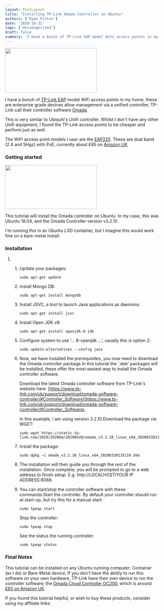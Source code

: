 ```yaml
---
layout: PostLayout
title: "Installing TP-Link Omada Controller on Ubuntu"
authors: ['Ryan Fitton']
date: '2020-10-31'
tags: ['Uncategorized']
draft: false
summary: 'I have a bunch of TP-Link EAP model WiFi access points in my home, these are enterprise grade devices allow management via a unified controller, TP-Link call their controller software Omada. This is very similar to Ubiquiti&#8217;s Unifi controller. Whilst I don&#8217;t have any other Unifi equipment, I found the TP-Link access points to be ...'
---
```


<a href="/static/img/blog/2020/10/omada_screenshot_1.png"><img loading="lazy"  src="/static/img/blog/2020/10/omada_screenshot_1-300x146.png" alt="" width="300" height="146" srcset="/static/img/blog/2020/10/omada_screenshot_1-300x146.png 300w, /static/img/blog/2020/10/omada_screenshot_1-1024x499.png 1024w, /static/img/blog/2020/10/omada_screenshot_1-768x374.png 768w, /static/img/blog/2020/10/omada_screenshot_1.png 1284w" sizes="(max-width: 300px) 100vw, 300px" /></a>

I have a bunch of <a href="https://www.amazon.co.uk/s/ref=as_li_ss_tl?k=tp+link+eap&amp;ref=nb_sb_noss&amp;linkCode=ll2&amp;tag=ryanfittoncou-21&amp;linkId=d7f0af7e347cffc0ba512d7e3b06e1c2&amp;language=en_GB">TP-Link EAP</a> model WiFi access points in my home, these are enterprise grade devices allow management via a unified controller, TP-Link call their controller software <a href="https://www.tp-link.com/uk/omada/">Omada</a>.

This is very similar to Ubiquiti's Unifi controller. Whilst I don't have any other Unifi equipment, I found the TP-Link access points to be cheaper and perform just as well.

The WiFi access point models I user are the [EAP225](https://www.amazon.co.uk/dp/B01LRQW0GM/ref=as_li_ss_tl?ie=UTF8&psc=1&linkCode=ll1&tag=ryanfittoncou-21&linkId=55886ce0c5db85c6e3a90c6415c107f1&language=en_GB). These are dual band (2.4 and 5Hgz) with PoE, currently about £65 on [Amazon UK](https://www.amazon.co.uk/dp/B01LRQW0GM/ref=as_li_ss_tl?ie=UTF8&psc=1&linkCode=ll1&tag=ryanfittoncou-21&linkId=55886ce0c5db85c6e3a90c6415c107f1&language=en_GB).

### Getting started

<a href="/static/img/blog/2020/10/omada_screenshot_2.png"><img loading="lazy"  src="/static/img/blog/2020/10/omada_screenshot_2-300x144.png" alt="" width="300" height="144" srcset="/static/img/blog/2020/10/omada_screenshot_2-300x144.png 300w, /static/img/blog/2020/10/omada_screenshot_2-1024x491.png 1024w, /static/img/blog/2020/10/omada_screenshot_2-768x368.png 768w, /static/img/blog/2020/10/omada_screenshot_2.png 1308w" sizes="(max-width: 300px) 100vw, 300px" /></a>

This tutorial will install the Omada controller on Ubuntu. In my case, this was Ubuntu 18.04, and the Omada Controller version v3.2.10.

I'm running this in an Ubuntu LXD container, but I imagine this would work fine on a bare-metal install.

### Installation

1.  1.  Update your packages:

        ``` {.language-markup .code-toolbar}
        sudo apt-get update
        ```

    2.  Install Mongo DB:

        ``` {.language-markup .code-toolbar}
        sudo apt-get install mongodb
        ```

    3.  Install JSVC, a tool to launch Java applications as daemons:

        ``` {.language-markup .code-toolbar}
        sudo apt-get install jsvc
        ```

    4.  Install Open JDK v8:

        ``` {.language-markup .code-toolbar}
        sudo apt-get install openjdk-8-jdk
        ```

    5.  Configure system to use '... 8-openjdk ...', usually this is option 2:

        ``` {.language-markup .code-toolbar}
        sudo update-alternatives --config java
        ```

    6.  Now, we have installed the prerequisites, you now need to download the Omada controller package.In this tutorial the '.deb' packages will be installed, these offer the most easiest way to install the Omada controller software.

        Download the latest Omada controller software from TP-Link's website here: [https://www.tp-link.com/uk/support/download/omada-software-controller/#Controller_Software](https://www.tp-link.com/uk/support/download/omada-software-controller/#Controller_Software).

        In this example, I am using version 3.2.10.Download the package via WGET:

        ``` {.language-markup .code-toolbar}
        sudo wget https://static.tp-link.com/2020/202004/20200420/omada_v3.2.10_linux_x64_20200330135119.deb
        ```

    7.  Install the package:

        ``` {.language-markup .code-toolbar}
        sudo dpkg –i omada_v3.2.10_linux_x64_20200330135119.deb
        ```

    8.  The installation will then guide you through the rest of the installation. Once complete, you will be prompted to go to a web address to finish setup. E.g. http://LOCALHOST/YOUR IP ADDRESS:8088.

    9.  You can start/stop the controller software with these commands:Start the controller. By default your controller should run at start-up, but try this for a manual start:

        ``` {.language-markup .code-toolbar}
        sudo tpeap start
        ```

        Stop the controller:

        ``` {.language-markup .code-toolbar}
        sudo tpeap stop
        ```

        See the status the running controller:

        ``` {.language-markup .code-toolbar}
        sudo tpeap status
        ```

### Final Notes

This tutorial can be installed on any Ubuntu running computer; Container (as I do) or Bare-Metal device. If you don't have the ability to run this software on your own hardware, TP-Link have their own device to run the controller software; the [Omada Cloud Controller OC200](https://www.tp-link.com/us/business-networking/omada-sdn-controller/oc200/), which is around [£65 on Amazon UK](https://www.amazon.co.uk/TP-Link-OC200-Omada-Cloud-Controller/dp/B07GT8QSRW/ref=as_li_ss_tl?ie=UTF8&linkCode=ll1&tag=ryanfittoncou-21&linkId=e3976a1a005d379ba92bb56d8ada0ac1&language=en_GB).

If you found this tutorial helpful, or wish to buy these products, consider using my affiliate links:
